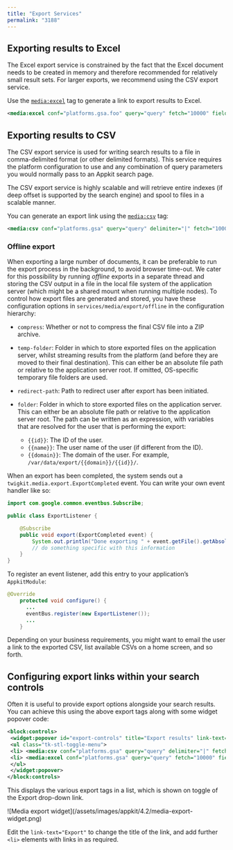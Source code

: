 ```yaml
---
title: "Export Services"
permalink: "3188"
---
```


## Exporting results to Excel

The Excel export service is constrained by the fact that the Excel document needs to be created in memory and therefore recommended for relatively small result sets. For larger exports, we recommend using the CSV export service.

Use the [`media:excel`](/fusion/5.9/1123/media-excel) tag to generate a link to export results to Excel.

```xml
<media:excel conf="platforms.gsa.foo" query="query" fetch="10000" fields="title,foo" header="myTitle,myFoo">Export</media:excel>
```

## Exporting results to CSV

The CSV export service is used for writing search results to a file in comma-delimited format (or other delimited formats). This service requires the platform configuration to use and any combination of query parameters you would normally pass to an Appkit search page.

The CSV export service is highly scalable and will retrieve entire indexes (if deep offset is supported by the search engine) and spool to files in a scalable manner.

You can generate an export link using the [`media:csv`](/fusion/5.9/1160/media-csv) tag:

```xml
<media:csv conf="platforms.gsa" query="query" delimiter="|" fetch="100000" batch-size="100" fields="foo,bar,zip">Export to CSV</media:csv>
```

### Offline export

When exporting a large number of documents, it can be preferable to run the export process in the background, to avoid browser time-out. We cater for this possibility by running *offline* exports in a separate thread and storing the CSV output in a file in the local file system of the application server (which might be a shared mount when running multiple nodes). To control how export files are generated and stored, you have these configuration options in `services/media/export/offline` in the configuration hierarchy:

* `compress`: Whether or not to compress the final CSV file into a ZIP archive.
* `temp-folder`: Folder in which to store exported files on the application server, whilst streaming results from the platform (and before they are moved to their final destination). This can either be an absolute file path or relative to the application server root. If omitted, OS-specific temporary file folders are used.
* `redirect-path`: Path to redirect user after export has been initiated.
* `folder`: Folder in which to store exported files on the application server. This can either be an absolute file path or relative to the application server root. The path can be written as an expression, with variables that are resolved for the user that is performing the export:

  + `{{id}}`: The ID of the user.
  + `{{name}}`: The user name of the user (if different from the ID).
  + `{{domain}}`: The domain of the user.
    For example, `/var/data/export/{{domain}}/{{id}}/`.

When an export has been completed, the system sends out a `twigkit.media.export.ExportCompleted` event. You can write your own event handler like so:

```java
import com.google.common.eventbus.Subscribe;

public class ExportListener {

    @Subscribe
    public void export(ExportCompleted event) {
        System.out.println("Done exporting " + event.getFile().getAbsolutePath() + " for user " + event.getUser());
        // do something specific with this information
    }
}
```

To register an event listener, add this entry to your application’s `AppkitModule`:

```java
@Override
	protected void configure() {
	  ...
	  eventBus.register(new ExportListener());
	  ...
	}
```

Depending on your business requirements, you might want to email the user a link to the exported CSV, list available CSVs on a home screen, and so forth.

## Configuring export links within your search controls

Often it is useful to provide export options alongside your search results. You can achieve this using the above export tags along with some widget popover code:

```xml
<block:controls>
 <widget:popover id="export-controls" title="Export results" link-text="Export" align="right" close-on-click="li">
 <ul class="tk-stl-toggle-menu">
 <li> <media:csv conf="platforms.gsa" query="query" delimiter="|" fetch="100000" batch-size="100" fields="title,foo,bar">Export to CSV</media:csv></li>
 <li> <media:excel conf="platforms.gsa" query="query" fetch="10000" fields="title,foo" header="myTitle,myFoo">Export to Excel</media:excel></li>
 </ul>
 </widget:popover>
</block:controls>
```

This displays the various export tags in a list, which is shown on toggle of the Export drop-down link.

<Frame>![Media export widget](/assets/images/appkit/4.2/media-export-widget.png)</Frame>

Edit the `link-text="Export"` to change the title of the link, and add further `<li>` elements with links in as required.
